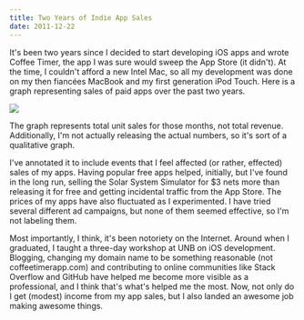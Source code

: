```yaml
---
title: Two Years of Indie App Sales
date: 2011-12-22
---
```



It's been two years since I decided to start developing iOS apps and wrote Coffee Timer, the app I was sure would sweep the App Store (it didn't). At the time, I couldn't afford a new Intel Mac, so all my development was done on my then fiancées MacBook and my first generation iPod Touch. Here is a graph representing sales of paid apps over the past two years.



 ![](./09C84F06D05A44369AAC62C990F45E0C.png)

The graph represents total unit sales for those months, not total revenue. Additionally, I'm not actually releasing the actual numbers, so it's sort of a qualitative graph.

I've annotated it to include events that I feel affected (or rather, effected) sales of my apps. Having popular free apps helped, initially, but I've found in the long run, selling the Solar System Simulator for $3 nets more than releasing it for free and getting incidental traffic from the App Store. The prices of my apps have also fluctuated as I experimented.&nbsp;I have tried several different ad campaigns, but none of them seemed effective, so I'm not labeling them.

Most importantly, I think, it's been&nbsp;notoriety&nbsp;on the Internet. Around when I graduated, I taught a three-day workshop at UNB on iOS development. Blogging, changing my domain name to be something reasonable (not coffeetimerapp.com) and contributing to online communities like Stack Overflow and GitHub have helped me become more visible as a professional, and I think that's what's helped me the most. Now, not only do I get (modest) income from my app sales, but I also landed an awesome job making awesome things.


  
